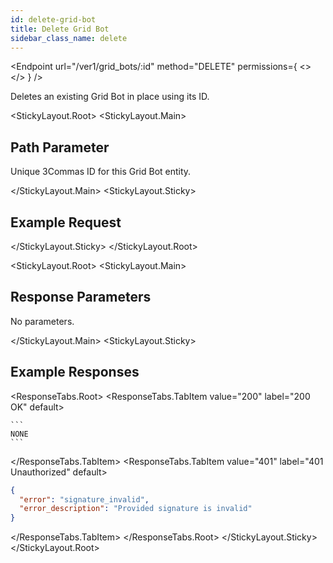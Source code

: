 ```yaml
---
id: delete-grid-bot
title: Delete Grid Bot
sidebar_class_name: delete
---
```



<Endpoint
  url="/ver1/grid_bots/:id"
  method="DELETE"
  permissions={
    <>
      <Permission title="Permission" description="BOTS_WRITE" />
      <Permission title="Security" description="SIGNED" />
    </>
  }
/>

Deletes an existing Grid Bot in place using its ID.

<Separator />

<StickyLayout.Root>
<StickyLayout.Main>

## Path Parameter 

<ApiParam name='id' type='integer' id="id" required>
   Unique 3Commas ID for this Grid Bot entity.
</ApiParam>

</StickyLayout.Main>
<StickyLayout.Sticky>

## Example Request 


<NoContentEndpoint method="DELETE" endpoint="/ver1/grid_bots/2320287" />

</StickyLayout.Sticky>
</StickyLayout.Root>

<StickyLayout.Root>
<StickyLayout.Main>

## Response Parameters 
No parameters.

</StickyLayout.Main>
<StickyLayout.Sticky>

## Example Responses
<ResponseTabs.Root>
<ResponseTabs.TabItem value="200" label="200 OK" default>

    ```
    NONE
    ```
  </ResponseTabs.TabItem>
<ResponseTabs.TabItem value="401" label="401 Unauthorized" default>

  ```json
  {
    "error": "signature_invalid",
    "error_description": "Provided signature is invalid"
  }
  ```
</ResponseTabs.TabItem>
</ResponseTabs.Root>
</StickyLayout.Sticky>
</StickyLayout.Root>